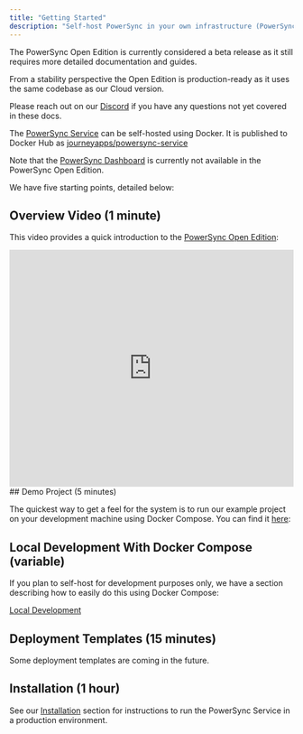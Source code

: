 ```yaml
---
title: "Getting Started"
description: "Self-host PowerSync in your own infrastructure (PowerSync Open Edition or PowerSync Enterprise Self-Hosted Edition)."
---
```


<Info>
The PowerSync Open Edition is currently considered a beta release as it still requires more detailed documentation and guides.

From a stability perspective the Open Edition is production-ready as it uses the same codebase as our Cloud version.

Please reach out on our [Discord](https://discord.gg/powersync) if you have any questions not yet covered in these docs.
</Info>

The [PowerSync Service](https://github.com/powersync-ja/powersync-service) can be self-hosted using Docker. It is published to Docker Hub as [journeyapps/powersync-service](https://hub.docker.com/r/journeyapps/powersync-service)

Note that the [PowerSync Dashboard](/usage/tools/powersync-dashboard) is currently not available in the PowerSync Open Edition.

We have five starting points, detailed below:

## Overview Video (1 minute)

This video provides a quick introduction to the [PowerSync Open Edition](https://www.powersync.com/blog/powersync-open-edition-release):

<iframe width="100%" height="420" src="https://www.youtube.com/embed/KtExRZqi5Tg?si=0yINI4Vh93PfBhgs" title="YouTube video player" frameborder="0" allow="accelerometer; autoplay; clipboard-write; encrypted-media; gyroscope; picture-in-picture; web-share" referrerpolicy="strict-origin-when-cross-origin" allowfullscreen></iframe>
## Demo Project (5 minutes)

The quickest way to get a feel for the system is to run our example project on your development machine using Docker Compose. You can find it [here](https://github.com/powersync-ja/self-host-demo):

<Card
  title="GitHub - powersync-ja/self-host-demo"
  icon="github"
  href="https://github.com/powersync-ja/self-host-demo"
  horizontal
/>


## Local Development With Docker Compose (variable)

If you plan to self-host for development purposes only, we have a section describing how to easily do this using Docker Compose:

[Local Development](/self-hosting/local-development)

## Deployment Templates (15 minutes)

Some deployment templates are coming in the future.

## Installation (1 hour)

See our [Installation](/self-hosting/installation) section for instructions to run the PowerSync Service in a production environment.
